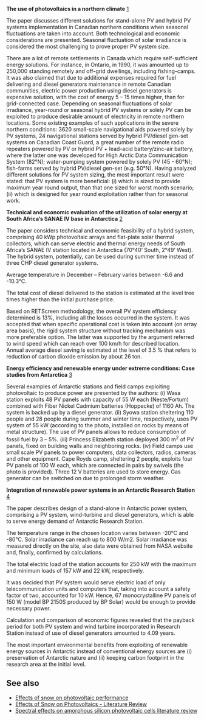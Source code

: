 {{MOST}}
{{Lit}}


'''The use of photovoltaics in a northern climate''' [http://www.sciencedirect.com/science/article/pii/0927024894900264]

The paper discusses different solutions for stand-alone PV and hybrid PV systems implementation in Canadian northern conditions when seasonal fluctuations are taken into account. Both technological and economic considerations are presented.
Seasonal fluctuation of solar irradiance is considered the most challenging to prove proper PV system size.

There are a lot of remote settlements in Canada which require self-sufficient energy solutions. For instance, in Ontario, in 1990, it was amounted up to 250,000 standing remotely and off-grid dwellings, including fishing-camps.
It was also claimed that due to additional expenses required for fuel delivering and diesel generators maintenance in remote Canadian communities, electric power production using diesel generators is expensive solution, with the cost of energy 5 – 15 times higher, than for grid-connected case.
Depending on seasonal fluctuations of solar irradiance, year-round or seasonal hybrid PV systems or solely PV can be exploited to produce desirable amount of electricity in remote northern locations.
Some existing examples of such applications in the severe northern conditions: 3620 small-scale navigational aids powered solely by PV systems, 24 navigational stations served by hybrid PV/diesel gen-set systems on Canadian Coast Guard, a great number of the remote radio repeaters powered by PV or hybrid PV + lead-acid battery/zinc-air battery, where the latter one was developed for High Arctic Data Communication System (82°N); water-pumping system powered by solely PV (45 - 60°N); fish-farms served by hybrid PV/diesel gen-set (e.g. 50°N).
Having analyzed different solutions for PV system sizing, the most important result were stated: that PV system is more beneficial: (i) which is sized to provide maximum year round output, than that one sized for worst month scenario; (ii) which is designed for year round exploitation rather than for seasonal work.


'''Technical and economic evaluation of the utilization of solar energy at South Africa’s SANAE IV base in Antarctica''' [http://www.sciencedirect.com/science/article/pii/S0960148107002108]

The paper considers technical and economic feasibility of a hybrid system, comprising 40 kWp photovoltaic arrays and flat-plate solar thermal collectors, which can serve electric and thermal energy needs of South Africa’s SANAE IV station located in Antarctica (70°40’ South, 2°49’ West). The hybrid system, potentially, can be used during summer time instead of three CHP diesel generator systems.

Average temperature in December – February varies between -6.6 and -10.3°C.

The total cost of diesel delivered to the station is estimated at the level tree times higher than the initial purchase price.

Based on RETScreen methodology, the overall PV system efficiency determined is 13%, including all the losses occurred in the system. It was accepted that when specific operational cost is taken into account (on array area basis), the rigid system structure without tracking mechanism was more preferable option. The latter was supported by the argument referred to wind speed which can reach over 100 km/h for described location.
Annual average diesel saving is estimated at the level of 3.5 % that refers to reduction of carbon dioxide emission by about 26 ton.


'''Energy efficiency and renewable energy under extreme conditions: Case studies from Antarctica''' [http://www.sciencedirect.com/science/article/pii/S0960148109004467]

Several examples of Antarctic stations and field camps exploiting photovoltaic to produce power are presented by the authors:
(i)	Wasa station exploits 48 PV panels with capacity of 55 W each (Neste/Fortum) combined with Fiber Nickel Cadmium batteries (Hoppecke) of 1160 Ah. The system is backed up by a diesel generator.
(ii)	Syowa station sheltering 110 people and 28 people during summer and winter time, respectively, uses PV system of 55 kW (according to the photo, installed on rocks by means of metal structure). The use of PV panels allows to reduce consumption of fossil fuel by 3 – 5%.
(iii)	Princess Elizabeth station deployed 300 m<sup>2</sup> of PV panels, fixed on building walls and neighboring rocks.
(iv)	Field camps use small scale PV panels to power computers, data collectors, radios, cameras and other equipment. Cape Royds camp, sheltering 2 people, exploits four PV panels of 100 W each, which are connected in pairs by swivels (the photo is provided). Three 12 V batteries are used to store energy. Gas generator can be switched on due to prolonged storm weather.


'''Integration of renewable power systems in an Antarctic Research Station''' [http://www.sciencedirect.com/science/article/pii/S0960148113004230]

The paper describes design of a stand-alone in Antarctic power system, comprising a PV system, wind-turbine and diesel generators, which is able to serve energy demand of Antarctic Research Station.

The temperature range in the chosen location varies between -20°C and -80°C. Solar irradiance can reach up to 800 W/m2. Solar irradiance was measured directly on the site, also data were obtained from NASA website and, finally, confirmed by calculations.

The total electric load of the station accounts for 250 kW with the maximum and minimum loads of 157 kW and 22 kW, respectively.

It was decided that PV system would serve electric load of only telecommunication units and computers that, taking into account a safety factor of two, accounted for 10 kW. Hence, 67 monocrystalline PV panels of 150 W (model BP 2150S produced by BP Solar) would be enough to provide necessary power.

Calculation and comparison of economic figures revealed that the payback period for both PV system and wind turbine incorporated in Research Station instead of use of diesel generators amounted to 4.09 years.

The most important environmental benefits from exploiting of renewable energy sources in Antarctic instead of conventional energy sources are (i) preservation of Antarctic nature and (ii) keeping carbon footprint in the research area at the initial level.


==See also==
* [[Effects of snow on photovoltaic performance]]
* [[Effects of Snow on Photovoltaics - Literature Review]]
* [[Spectral effects on amorphous silicon photovoltaic cells literature review]]